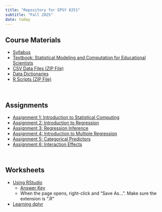 ```yaml
---
title: "Repository for EPSY 8251"
subtitle: "Fall 2025"
date: today
---
```





## Course Materials

<nav aria-label="materials">
- [Syllabus](https://docs.google.com/document/d/1LvY4n32EHN4ITkMn4kNAWxeEK-SFSBaYmipysFgAAhY/edit?usp=sharing)
- [Textbook: Statistical Modeling and Computation for Educational Scientists](https://zief0002.github.io/modeling/)
- [CSV Data Files (ZIP File)](https://github.com/zief0002/urban-tortilla/raw/refs/heads/main/files/data.zip)
- [Data Dictionaries](https://docs.google.com/document/d/1u-nQvGTRs-kL6OA4LxYYZyPytV_98v9vhmDUG7Xk0dw/edit?usp=sharing)
- [R Scripts (ZIP File)](https://github.com/zief0002/urban-tortilla/raw/refs/heads/main/files/Rscripts.zip)
</nav>

<br />


## Assignments

<nav aria-label="assignments">
- [Assignment 1: Introduction to Statistical Computing](https://docs.google.com/document/d/11my4GNOxbDWZqeS_AsWJvvaGk2bZXx7HRIeQ2MCoMjU/edit?usp=sharing)
- [Assignment 2: Introduction to Regression](https://docs.google.com/document/d/1duRFN89JZJ11phisaNIxuDg_0ciudBD3Q6xevw-5ShI/edit?usp=sharing)
- [Assignment 3: Regression Inference](https://docs.google.com/document/d/1mK77wnkven6nBpneIio9sUtlxDYjpeckn6Bp85wR-Q8/edit?usp=sharing)
- [Assignment 4: Introduction to Multiple Regression](https://docs.google.com/document/d/1iPQ5ddwPC-Ny8You_wUf5uBMGh0JuO_4ahuih4PhZ0A/edit?usp=sharing)
- [Assignment 5: Categorical Predictors](https://docs.google.com/document/d/16OQKhdBYleEMVt8-uJYJkRAlWdiMhCplYUtUOOcKxo4/edit?usp=sharing)
- [Assignment 6: Interaction Effects](https://docs.google.com/document/d/1syiLp9J0FVDK90SUI0dJIselSCyLqbpVTwHUoxNnm4U/edit?usp=sharing)
</nav>

<br />




## Worksheets

<nav aria-label="worksheets">
- [Using RStudio](https://docs.google.com/document/d/1rDpvE35orNK6CgCCHjZw_t2mJ1ueQUNj37Dxb576PxE/edit?usp=sharing)
  + [Answer Key](https://raw.githubusercontent.com/zief0002/urban-tortilla/refs/heads/main/files/01-01-using-rstudio.R)
  + When the page opens, right-click and "Save As...". Make sure the extension is ".R"
- [Learning dplyr](https://docs.google.com/document/d/177DimhBayb9tGOdUaDOU8-1AmKyEPQvy_xtgwwvjzJ0/edit?usp=sharing)
<!-- - [Learning ggplot2](https://docs.google.com/document/d/1UqqcEhuQrBNCdfBk__2BFLbSixoBTFTxPEWfUqhBbzs/edit?usp=sharing) -->
<!-- - [Simple Regression](https://docs.google.com/document/d/17_jumJt_LJbzvSgAQirl9jghgkMbQp1aDL1g5RCuczM/edit?usp=sharing) -->
<!-- - [z-Scores](https://docs.google.com/document/d/1-JCvpKVn9XiZQSGxsdxL6fPRmSYE-V4Wed7m8eMbf4o/edit?usp=sharing) -->
<!-- - [Displaying Effects from a Multiple Regression Model](https://docs.google.com/document/d/1zePvMG0YcaCyc4hQY1bt-YR1O1zQ-do1vr_Gowr2elA/edit?usp=sharing) -->
<!-- - [Discussion: Astrological Signs and Hospitalization](https://docs.google.com/document/d/1uzosfdCtdSU-a9zPL_cUaR2KsGwZEXw-9DMArvvyEaA/edit?usp=sharing) -->
<!-- - [Interaction Effects](https://docs.google.com/document/d/1qyU111rVC1NL2H3i1AIJt6tv0ofstffBntzVWZEEZZs/edit?usp=sharing) -->
</nav>
